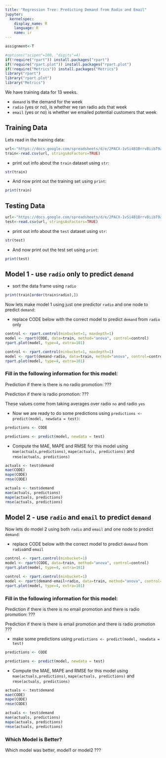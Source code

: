 ```yaml
---
title: "Regression Tree: Predicting Demand from Radio and Email"
jupyter:
  kernelspec:
    display_name: R
    language: R
    name: ir
---
```

```r
assignment<-T
```

```r
#options("scipen"=100, "digits"=4)
if(!require("rpart")) install.packages("rpart")
if(!require("rpart.plot")) install.packages("rpart.plot")
if(!require("Metrics")) install.packages("Metrics")
library("rpart")
library("rpart.plot")
library("Metrics")
```

We have training data for 13 weeks.

- `demand` is the demand for the week
- `radio` (yes or no), is whether we ran radio ads that week
- `email` (yes or no) is whether we emailed potential customers that week 

## Training Data

Lets read in the training data:

```r
url<-"https://docs.google.com/spreadsheets/d/e/2PACX-1vSi4B1BrrvBiibT9af_txYMmTNxPJ7Q7Y9502MFjeYUpMXBiiIT3Mlv28h2hPa69bmAuzIc95PuNvN-/pub?gid=1414619388&single=true&output=csv"
train<-read.csv(url, stringsAsFactors=TRUE)
```
- print out info about the `train` dataset using `str`:
```r
str(train)
```

- And now print out the training set using `print`:
```r
print(train)
```

## Testing Data

```r
url<-"https://docs.google.com/spreadsheets/d/e/2PACX-1vSi4B1BrrvBiibT9af_txYMmTNxPJ7Q7Y9502MFjeYUpMXBiiIT3Mlv28h2hPa69bmAuzIc95PuNvN-/pub?gid=0&single=true&output=csv"
test<-read.csv(url, stringsAsFactors=TRUE)
```

- print out info about the `test` dataset using `str`:
```r
str(test)
```

- And now print out the test set using `print`:
```r
print(test)
```


## Model 1 - use `radio` only to predict `demand` 

- sort the data frame using `radio`
```r
print(train[order(train$radio),])
```

Now lets make model 1 using just one predictor `radio` and one node to predict `demand`:

- replace CODE below with the correct model to predict `demand` from `radio` only
```r
control <- rpart.control(minbucket=1, maxdepth=1)
model <- rpart(CODE, data=train, method="anova", control=control)
rpart.plot(model, type=4, extra=101)
```
```r
control <- rpart.control(minbucket=1, maxdepth=1)
model <- rpart(demand~radio, data=train, method="anova", control=control)
rpart.plot(model, type=4, extra=101)
```

### Fill in the following information for this model:

Prediction if there is there is no radio promotion: ???

Prediction if there is radio promotion: ???     

These values come from taking averages over radio `no` and radio `yes`

- Now we are ready to do some predictions using `predictions <- predict(model, newdata = test)`:
```r
predictions <- CODE 
```
```r
predictions <- predict(model, newdata = test)
```

- Compute the MAE, MAPE and RMSE for this model using `mae(actuals,predictions)`, `mape(actuals, predictions)` and `rmse(actuals, predictions)`
```r
actuals <- test$demand
mae(CODE)
mape(CODE)
rmse(CODE)
```
```r
actuals <- test$demand
mae(actuals, predictions)
mape(actuals, predictions)
rmse(actuals, predictions)
```

## Model 2 - use `radio` and `email` to predict `demand` 

Now lets do model 2 using both `radio` and `email` and one node to predict `demand`:

- replace CODE below with the correct model to predict `demand` from `radio`and `email` 
```r
control <- rpart.control(minbucket=1)
model <- rpart(CODE, data=train, method="anova", control=control)
rpart.plot(model, type=4, extra=101)
```
```r
control <- rpart.control(minbucket=1)
model <- rpart(demand~email+radio, data=train, method="anova", control=control)
rpart.plot(model, type=4, extra=101)
```

### Fill in the following information for this model:

Prediction if there is there is no email promotion and there is radio promotion: ???

Prediction if there is there is email promotion and there is radio promotion ??? 

- make some predictions using `predictions <- predict(model, newdata = test)`
```r
predictions <- CODE 
```
```r
predictions <- predict(model, newdata = test)
```

- Compute the MAE, MAPE and RMSE for this model using `mae(actuals,predictions)`, `mape(actuals, predictions)` and `rmse(actuals, predictions)`
```r
actuals <- test$demand
mae(CODE)
mape(CODE)
rmse(CODE)
```
```r
actuals <- test$demand
mae(actuals, predictions)
mape(actuals, predictions)
rmse(actuals, predictions)
```

### Which Model is Better?

Which model was better, model1 or model2  ???
